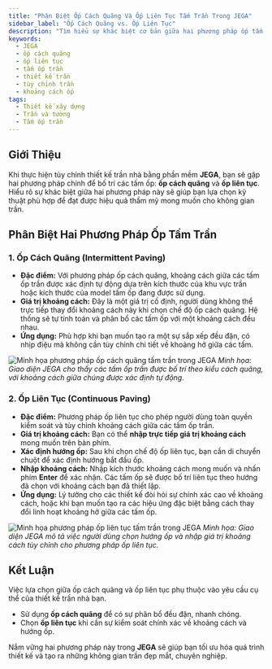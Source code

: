 ```yaml
---
title: "Phân Biệt Ốp Cách Quãng Và Ốp Liên Tục Tấm Trần Trong JEGA"
sidebar_label: "Ốp Cách Quãng vs. Ốp Liên Tục"
description: "Tìm hiểu sự khác biệt cơ bản giữa hai phương pháp ốp tấm trần trong JEGA: ốp cách quãng với khoảng cách cố định và ốp liên tục với khả năng tùy chỉnh khoảng cách."
keywords:
  - JEGA
  - ốp cách quãng
  - ốp liên tục
  - tấm ốp trần
  - thiết kế trần
  - tùy chỉnh trần
  - khoảng cách ốp
tags:
  - Thiết kế xây dựng
  - Trần và tường
  - Tấm ốp trần
---
```



## Giới Thiệu

Khi thực hiện tùy chỉnh thiết kế trần nhà bằng phần mềm **JEGA**, bạn sẽ gặp hai phương pháp chính để bố trí các tấm ốp: **ốp cách quãng** và **ốp liên tục**. Hiểu rõ sự khác biệt giữa hai phương pháp này sẽ giúp bạn lựa chọn kỹ thuật phù hợp để đạt được hiệu quả thẩm mỹ mong muốn cho không gian trần.

## Phân Biệt Hai Phương Pháp Ốp Tấm Trần

### 1. Ốp Cách Quãng (Intermittent Paving)

*   **Đặc điểm:** Với phương pháp ốp cách quãng, khoảng cách giữa các tấm ốp trần được xác định tự động dựa trên kích thước của khu vực trần hoặc kích thước của model tấm ốp đang được sử dụng.
*   **Giá trị khoảng cách:** Đây là một giá trị cố định, người dùng không thể trực tiếp thay đổi khoảng cách này khi chọn chế độ ốp cách quãng. Hệ thống sẽ tự tính toán và phân bổ các tấm ốp với một khoảng cách đều nhau.
*   **Ứng dụng:** Phù hợp khi bạn muốn tạo ra một sự sắp xếp đều đặn, có nhịp điệu mà không cần tùy chỉnh chi tiết về khoảng hở giữa các tấm.

![Minh họa phương pháp ốp cách quãng tấm trần trong JEGA](https://jega.vn/upload/photos/shares/jega/801.1.png)
*Minh họa: Giao diện JEGA cho thấy các tấm ốp trần được bố trí theo kiểu cách quãng, với khoảng cách giữa chúng được xác định tự động.*

### 2. Ốp Liên Tục (Continuous Paving)

*   **Đặc điểm:** Phương pháp ốp liên tục cho phép người dùng toàn quyền kiểm soát và tùy chỉnh khoảng cách giữa các tấm ốp trần.
*   **Giá trị khoảng cách:** Bạn có thể **nhập trực tiếp giá trị khoảng cách** mong muốn trên bàn phím.
*   **Xác định hướng ốp:** Sau khi chọn chế độ ốp liên tục, bạn cần di chuyển chuột để xác định hướng bắt đầu ốp.
*   **Nhập khoảng cách:** Nhập kích thước khoảng cách mong muốn và nhấn phím **Enter** để xác nhận. Các tấm ốp sẽ được bố trí liên tục theo hướng đã chọn với khoảng cách bạn đã thiết lập.
*   **Ứng dụng:** Lý tưởng cho các thiết kế đòi hỏi sự chính xác cao về khoảng cách, hoặc khi bạn muốn tạo ra các hiệu ứng đặc biệt bằng cách thay đổi linh hoạt khoảng hở giữa các tấm ốp.

![Minh họa phương pháp ốp liên tục tấm trần trong JEGA](https://jega.vn/upload/photos/shares/jega/801.2.png)
*Minh họa: Giao diện JEGA mô tả việc người dùng chọn hướng ốp và nhập giá trị khoảng cách tùy chỉnh cho phương pháp ốp liên tục.*

## Kết Luận

Việc lựa chọn giữa ốp cách quãng và ốp liên tục phụ thuộc vào yêu cầu cụ thể của thiết kế trần nhà bạn.
*   Sử dụng **ốp cách quãng** để có sự phân bổ đều đặn, nhanh chóng.
*   Chọn **ốp liên tục** khi cần sự kiểm soát chính xác về khoảng cách và hướng ốp.

Nắm vững hai phương pháp này trong **JEGA** sẽ giúp bạn tối ưu hóa quá trình thiết kế và tạo ra những không gian trần đẹp mắt, chuyên nghiệp.
